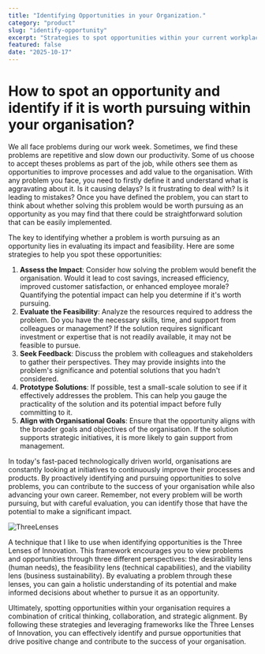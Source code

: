 ```yaml
---
title: "Identifying Opportunities in your Organization."
category: "product"
slug: "identify-opportunity"
excerpt: "Strategies to spot opportunities within your current workplace."
featured: false
date: "2025-10-17"
---
```



# How to spot an opportunity and identify if it is worth pursuing within your organisation?

We all face problems during our work week. Sometimes, we find these problems are repetitive and slow down our productivity. Some of us choose to accept theses problems as part of the job, while others see them as opportunities to improve processes and add value to the organisation.
With any problem you face, you need to firstly define it and understand what is aggravating about it. Is it causing delays? Is it frustrating to deal with? Is it leading to mistakes? Once you have defined the problem, you can start to think about whether solving this problem would be worth pursuing as an opportunity as you may find that there could be straightforward solution that can be easily implemented.

The key to identifying whether a problem is worth pursuing as an opportunity lies in evaluating its impact and feasibility. Here are some strategies to help you spot these opportunities:

1. **Assess the Impact**: Consider how solving the problem would benefit the organisation. Would it lead to cost savings, increased efficiency, improved customer satisfaction, or enhanced employee morale? Quantifying the potential impact can help you determine if it's worth pursuing.
2. **Evaluate the Feasibility**: Analyze the resources required to address the problem. Do you have the necessary skills, time, and support from colleagues or management? If the solution requires significant investment or expertise that is not readily available, it may not be feasible to pursue.
3. **Seek Feedback**: Discuss the problem with colleagues and stakeholders to gather their perspectives. They may provide insights into the problem's significance and potential solutions that you hadn't considered.
4. **Prototype Solutions**: If possible, test a small-scale solution to see if it effectively addresses the problem. This can help you gauge the practicality of the solution and its potential impact before fully committing to it.
5. **Align with Organisational Goals**: Ensure that the opportunity aligns with the broader goals and objectives of the organisation. If the solution supports strategic initiatives, it is more likely to gain support from management.

In today's fast-paced technologically driven world, organisations are constantly looking at initiatives to continuously improve their processes and products. By proactively identifying and pursuing opportunities to solve problems, you can contribute to the success of your organisation while also advancing your own career. Remember, not every problem will be worth pursuing, but with careful evaluation, you can identify those that have the potential to make a significant impact.

<img src="/images/three_lenses.jpg" alt="ThreeLenses" display="block" margin="2rem auto"/>

A technique that I like to use when identifying opportunities is the Three Lenses of Innovation. This framework encourages you to view problems and opportunities through three different perspectives: the desirability lens (human needs), the feasibility lens (technical capabilities), and the viability lens (business sustainability). By evaluating a problem through these lenses, you can gain a holistic understanding of its potential and make informed decisions about whether to pursue it as an opportunity.

Ultimately, spotting opportunities within your organisation requires a combination of critical thinking, collaboration, and strategic alignment. By following these strategies and leveraging frameworks like the Three Lenses of Innovation, you can effectively identify and pursue opportunities that drive positive change and contribute to the success of your organisation.